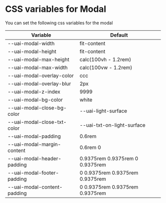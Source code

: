 
<Meta title="Components/Modal/CSS Variables" />

# CSS variables for Modal

You can set the following css variables for the modal

| Variable                    | Default                         |
| --------------------------- | ------------------------------- |
| --uai-modal-width           | fit-content                     |
| --uai-modal-height          | fit-content                     |
| --uai-modal-max-height      | calc(100vh - 1.2rem)            |
| --uai-modal-max-width       | calc(100vw - 1.2rem)            |
| --uai-modal-overlay-color   | ccc                             |
| --uai-modal-overlay-blur    | 2px                             |
| --uai-modal-z-index         | 9999                            |
| --uai-modal-bg-color        | white                           |
| --uai-modal-close-bg-color  | --uai-light-surface             |
| --uai-modal-close-txt-color | --uai-txt-on-light-surface      |
| --uai-modal-padding         | 0.6rem                          |
| --uai-modal-margin-content  | 0.6rem 0                        |
| --uai-modal-header-padding  | 0.9375rem 0.9375rem 0 0.9375rem |
| --uai-modal-footer-padding  | 0 0.9375rem 0.9375rem 0.9375rem |
| --uai-modal-content-padding | 0 0.9375rem 0.9375rem 0.9375rem |
